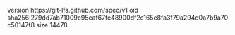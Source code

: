 version https://git-lfs.github.com/spec/v1
oid sha256:279dd7ab71009c95caf67fe48900df2c165e8fa3f79a294d0a7b9a70c50147f8
size 14478
